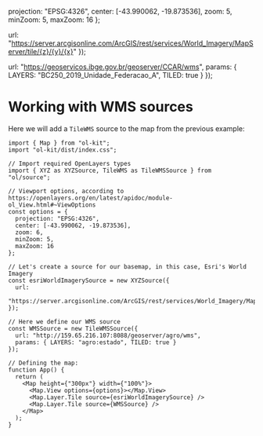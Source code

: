 
  projection: "EPSG:4326",
  center: [-43.990062, -19.873536],
  zoom: 5,
  minZoom: 5,
  maxZoom: 16
};

  url:
    "https://server.arcgisonline.com/ArcGIS/rest/services/World_Imagery/MapServer/tile/{z}/{y}/{x}"
});

  url: "https://geoservicos.ibge.gov.br/geoserver/CCAR/wms",
  params: { LAYERS: "BC250_2019_Unidade_Federacao_A", TILED: true }
});

<Meta title="Getting Started/Creating a Map/Working with WMS sources" />

# Working with WMS sources

Here we will add a `TileWMS` source to the map from the previous example:

```tsx
import { Map } from "ol-kit";
import "ol-kit/dist/index.css";

// Import required OpenLayers types
import { XYZ as XYZSource, TileWMS as TileWMSSource } from "ol/source";

// Viewport options, according to https://openlayers.org/en/latest/apidoc/module-ol_View.html#~ViewOptions
const options = {
  projection: "EPSG:4326",
  center: [-43.990062, -19.873536],
  zoom: 6,
  minZoom: 5,
  maxZoom: 16
};

// Let's create a source for our basemap, in this case, Esri's World Imagery
const esriWorldImagerySource = new XYZSource({
  url:
    "https://server.arcgisonline.com/ArcGIS/rest/services/World_Imagery/MapServer/tile/{z}/{y}/{x}"
});

// Here we define our WMS source
const WMSSource = new TileWMSSource({
  url: "http://159.65.216.107:8088/geoserver/agro/wms",
  params: { LAYERS: "agro:estado", TILED: true }
});

// Defining the map:
function App() {
  return (
    <Map height={"300px"} width={"100%"}>
      <Map.View options={options}></Map.View>
      <Map.Layer.Tile source={esriWorldImagerySource} />
      <Map.Layer.Tile source={WMSSource} />
    </Map>
  );
}
```

<Story name="Adding a basemap layer">
  <Map height={"300px"} width={"100%"}>
    <Map.View options={options} />
    <Map.Layer.Tile source={esriWorldImagerySource} />
    <Map.Layer.Tile source={WMSSource} />
  </Map>
</Story>

